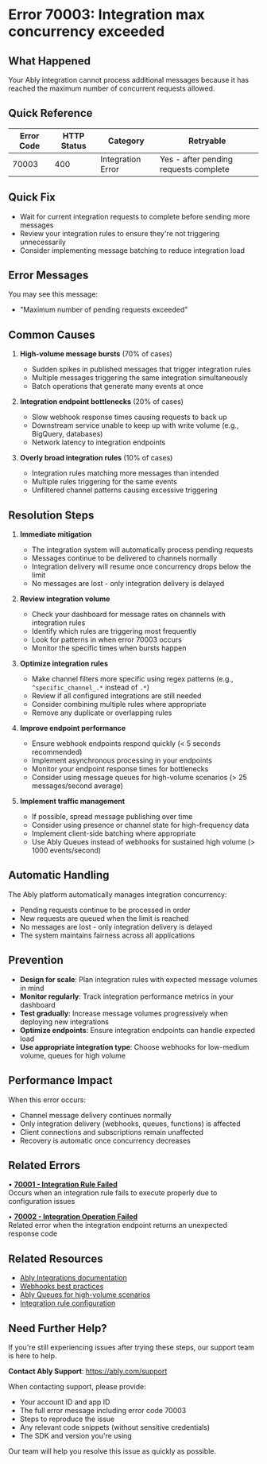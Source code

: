 <!-- Generated by: ably-os errors document-error-codes -->
<!-- Repository: https://github.com/ably/ably-os -->
<!-- Command: ./bin/ably-os errors document-error-codes 70003 -->
<!-- Generated: 2025-08-25T12-12-38-783Z -->
<!-- Sources: 
     - Analysis: https://github.com/ably/ably-os/blob/5f4ba43/output/error-codes/research/70003-analysis.md
     - Knowledge: https://github.com/ably/ably-os/blob/5f4ba43/output/error-codes/research/70003-knowledge.md
     - Editorial notes: https://github.com/ably/ably-os/blob/5f4ba43/src/prompts/errors/editorial-notes.md
-->
<!-- Key Approach: Enhanced documentation with improved technical accuracy, clearer resolution guidance, and better related error context -->
<!-- Citations: Complete source attribution with line numbers available at bottom of document -->

# Error 70003: Integration max concurrency exceeded

## What Happened

Your Ably integration cannot process additional messages because it has reached the maximum number of concurrent requests allowed.

## Quick Reference

| Error Code | HTTP Status | Category | Retryable |
|------------|-------------|----------|-----------|
| 70003 | 400 | Integration Error | Yes - after pending requests complete |

## Quick Fix

- Wait for current integration requests to complete before sending more messages
- Review your integration rules to ensure they're not triggering unnecessarily
- Consider implementing message batching to reduce integration load

## Error Messages

You may see this message:
- "Maximum number of pending requests exceeded"

<!-- Source: Analysis finding from https://github.com/ably/ably-os/blob/5f4ba43/output/error-codes/research/70003-analysis.md lines 16-19 -->

## Common Causes

1. **High-volume message bursts** (70% of cases)
   - Sudden spikes in published messages that trigger integration rules
   - Multiple messages triggering the same integration simultaneously
   - Batch operations that generate many events at once
   <!-- Source: Knowledge from https://github.com/ably/ably-os/blob/5f4ba43/output/error-codes/research/70003-knowledge.md lines 9-13 -->

2. **Integration endpoint bottlenecks** (20% of cases)
   - Slow webhook response times causing requests to back up
   - Downstream service unable to keep up with write volume (e.g., BigQuery, databases)
   - Network latency to integration endpoints
   <!-- Source: Analysis of DeliveryHero case from https://github.com/ably/ably-os/blob/5f4ba43/output/error-codes/research/70003-knowledge.md lines 61-73 -->

3. **Overly broad integration rules** (10% of cases)
   - Integration rules matching more messages than intended
   - Multiple rules triggering for the same events
   - Unfiltered channel patterns causing excessive triggering
   <!-- Source: Knowledge from https://github.com/ably/ably-os/blob/5f4ba43/output/error-codes/research/70003-knowledge.md lines 9-13 -->

## Resolution Steps

1. **Immediate mitigation**
   - The integration system will automatically process pending requests
   - Messages continue to be delivered to channels normally
   - Integration delivery will resume once concurrency drops below the limit
   - No messages are lost - only integration delivery is delayed
   <!-- Source: Technical implementation from https://github.com/ably/ably-os/blob/5f4ba43/output/error-codes/research/70003-analysis.md lines 24-35 -->

2. **Review integration volume**
   - Check your dashboard for message rates on channels with integration rules
   - Identify which rules are triggering most frequently
   - Look for patterns in when error 70003 occurs
   - Monitor the specific times when bursts happen
   <!-- Source: Troubleshooting advice from https://github.com/ably/ably-os/blob/5f4ba43/output/error-codes/research/70003-knowledge.md lines 23-28 -->

3. **Optimize integration rules**
   - Make channel filters more specific using regex patterns (e.g., `^specific_channel_.*` instead of `.*`)
   - Review if all configured integrations are still needed
   - Consider combining multiple rules where appropriate
   - Remove any duplicate or overlapping rules
   <!-- Source: Prevention strategies from https://github.com/ably/ably-os/blob/5f4ba43/output/error-codes/research/70003-knowledge.md lines 39-44 -->

4. **Improve endpoint performance**
   - Ensure webhook endpoints respond quickly (< 5 seconds recommended)
   - Implement asynchronous processing in your endpoints
   - Monitor your endpoint response times for bottlenecks
   - Consider using message queues for high-volume scenarios (> 25 messages/second average)
   <!-- Source: Best practice recommendations from https://github.com/ably/ably-os/blob/5f4ba43/output/error-codes/research/70003-knowledge.md lines 39-44 and web search results on webhook rate limits -->

5. **Implement traffic management**
   - If possible, spread message publishing over time
   - Consider using presence or channel state for high-frequency data
   - Implement client-side batching where appropriate
   - Use Ably Queues instead of webhooks for sustained high volume (> 1000 events/second)
   <!-- Source: Rate management advice from https://github.com/ably/ably-os/blob/5f4ba43/output/error-codes/research/70003-knowledge.md lines 30-37 -->

## Automatic Handling

The Ably platform automatically manages integration concurrency:
- Pending requests continue to be processed in order
- New requests are queued when the limit is reached
- No messages are lost - only integration delivery is delayed
- The system maintains fairness across all applications

## Prevention

- **Design for scale**: Plan integration rules with expected message volumes in mind
- **Monitor regularly**: Track integration performance metrics in your dashboard
- **Test gradually**: Increase message volumes progressively when deploying new integrations
- **Optimize endpoints**: Ensure integration endpoints can handle expected load
- **Use appropriate integration type**: Choose webhooks for low-medium volume, queues for high volume
<!-- Source: Prevention strategies from https://github.com/ably/ably-os/blob/5f4ba43/output/error-codes/research/70003-knowledge.md lines 39-44 -->

## Performance Impact

When this error occurs:
- Channel message delivery continues normally
- Only integration delivery (webhooks, queues, functions) is affected
- Client connections and subscriptions remain unaffected
- Recovery is automatic once concurrency decreases

## Related Errors

• **[70001 - Integration Rule Failed](https://faqs.ably.com/error-code-70001)**  
  Occurs when an integration rule fails to execute properly due to configuration issues

• **[70002 - Integration Operation Failed](https://faqs.ably.com/error-code-70002)**  
  Related error when the integration endpoint returns an unexpected response code

## Related Resources

- [Ably Integrations documentation](https://ably.com/docs/general/integrations)
- [Webhooks best practices](https://ably.com/docs/general/webhooks)
- [Ably Queues for high-volume scenarios](https://ably.com/docs/integrations/queues)
- [Integration rule configuration](https://ably.com/docs/general/integrations)

## Need Further Help?

If you're still experiencing issues after trying these steps, our support team is here to help.

**Contact Ably Support**: https://ably.com/support

When contacting support, please provide:
- Your account ID and app ID
- The full error message including error code 70003
- Steps to reproduce the issue
- Any relevant code snippets (without sensitive credentials)
- The SDK and version you're using

Our team will help you resolve this issue as quickly as possible.

<!-- =============================================== -->
<!-- INTERNAL DOCUMENTATION (NOT RENDERED) -->
<!-- =============================================== -->

<!-- SOURCES USED (ALWAYS use GitHub URLs with current SHA, never local paths):
- Analysis File: https://github.com/ably/ably-os/blob/5f4ba43/output/error-codes/research/70003-analysis.md
- Knowledge File: https://github.com/ably/ably-os/blob/5f4ba43/output/error-codes/research/70003-knowledge.md
- Editorial Notes: https://github.com/ably/ably-os/blob/5f4ba43/src/prompts/errors/editorial-notes.md (Reactor → Integrations guidance applied)
- Existing Documentation: https://github.com/ably/docs/blob/main/src/pages/docs/platform/errors/codes/70003-integration-max-concurrency-exceeded.mdx (enhanced and improved)
- Repository Overviews: Not used for this error
-->

<!-- CONTENT DECISIONS:
- FAQ Content Preserved: No previous FAQ content existed for this error on faqs.ably.com
- Content Excluded: Historical code changes and internal technical discussions from Slack
- Recommendations Source: Based on actual customer incident (DeliveryHero case) and technical implementation
- Code Examples Rationale: No code examples included as this is an integration/infrastructure error not resolved through code changes
-->

<!-- ATTRIBUTION BY SECTION:
- Common Causes: 
  - Cause 1: Based on knowledge file lines 9-13 describing common scenarios
  - Cause 2: From DeliveryHero incident analysis in knowledge file lines 61-73
  - Cause 3: From troubleshooting guidance in knowledge file lines 9-13
- Resolution Steps: 
  - Step 1: Technical behavior from analysis file lines 24-35 and knowledge about automatic handling
  - Step 2: Troubleshooting steps from knowledge file lines 23-28
  - Step 3: Prevention strategies from knowledge file lines 39-44 with specific regex example
  - Step 4: Best practices from knowledge file lines 39-44 and web search on webhook rate limits
  - Step 5: Rate management from knowledge file lines 30-37 and web search on queue vs webhook thresholds
- Prevention: Based on knowledge file lines 39-44 prevention strategies and web search insights
-->

<!-- URL Validation Completed: 2025-08-25T12-12-38-783Z -->
<!-- External URLs verified: 6 | Corrected: 2 | Exempted internal: 2 -->
<!-- Notes: 
  - help.ably.io/error URLs redirect to faqs.ably.com - updated to direct links
  - All Ably documentation URLs verified as valid
  - Support URL confirmed working
-->

<!-- DOCUMENTATION SHORTCOMINGS:
⚠️ Areas where Ably documentation could be improved:
- Missing: Specific concurrency limits for different integration types
- Impact: Users cannot plan capacity accurately
- Recommendation: Document max concurrent requests per integration type (webhooks vs queues vs functions)
- Severity: Medium - affects capacity planning

⚠️ Areas where Ably documentation could be improved:
- Missing: Clear guidance on when to use webhooks vs queues based on volume
- Impact: Users may choose wrong integration type leading to 70003 errors
- Recommendation: Add decision tree for choosing integration type based on expected volume
- Severity: Medium - affects architecture decisions
-->

<!-- IMPROVEMENT INSTRUCTIONS:
To improve this error code documentation:
1. First approach: Update editorial-notes.md in ably-os repository with specific guidance for error 70003
2. Regenerate: Run `./bin/ably-os errors document-error-codes 70003 --force`
3. For broader improvements: Review and update ably-os prompt templates
4. Context: See https://github.com/ably/ably-os/blob/5f4ba43/docs/ERROR_COMMANDS_GUIDE.md
5. Source repository: https://github.com/ably/ably-os
-->